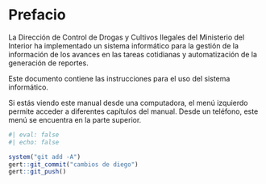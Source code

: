 # Prefacio {.unnumbered}

La Dirección de Control de Drogas y Cultivos Ilegales del Ministerio del Interior ha implementado un sistema informático para la gestión de la información de los avances en las tareas cotidianas y automatización de la generación de reportes. 

Este documento contiene las instrucciones para el uso del sistema informático.

Si estás viendo este manual desde una computadora, el menú izquierdo permite acceder a diferentes capítulos del manual. Desde un teléfono, este menú se encuentra en la parte superior.


```r
#| eval: false
#| echo: false

system("git add -A")
gert::git_commit("cambios de diego")
gert::git_push()
```


